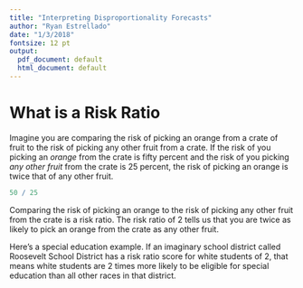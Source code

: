 ```yaml
---
title: "Interpreting Disproportionality Forecasts"
author: "Ryan Estrellado"
date: "1/3/2018" 
fontsize: 12 pt
output:
  pdf_document: default
  html_document: default
---
```


# What is a Risk Ratio 

Imagine you are comparing the risk of picking an orange from a crate of fruit to the risk of picking any other fruit from a crate. If the risk of you picking an *orange* from the crate is fifty percent and the risk of you picking *any other fruit* from the crate is 25 percent, the risk of picking an orange is twice that of any other fruit.

```r
50 / 25
```

Comparing the risk of picking an orange to the risk of picking any other fruit from the crate is a risk ratio. The risk ratio of 2 tells us that you are twice as likely to pick an orange from the crate as any other fruit.

Here's a special education example. If an imaginary school district called Roosevelt School District has a risk ratio score for white students of 2, that means white students are 2 times more likely to be eligible for special education than all other races in that district. 